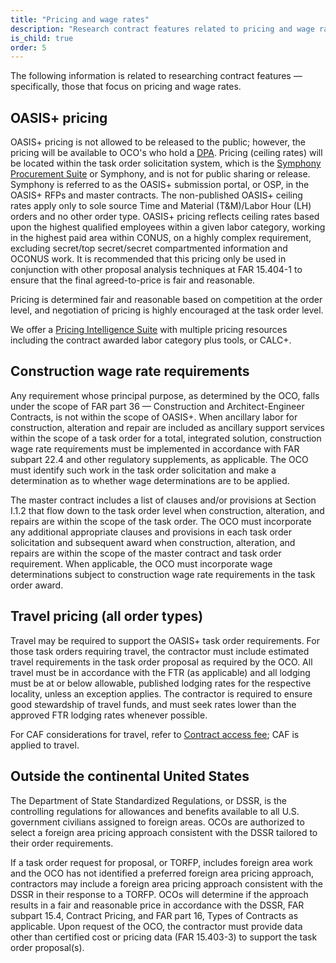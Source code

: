 ```yaml
---
title: "Pricing and wage rates"
description: "Research contract features related to pricing and wage rates; construction wage rates, travel, and outside the continental United States considerations."
is_child: true
order: 5
---
```


The following information is related to researching contract features — specifically, those that focus on pricing and wage rates.

## OASIS+ pricing
OASIS+ pricing is not allowed to be released to the public; however, the pricing will be available to OCO's who hold a [DPA](/buyers-guide/obtain-dpa/). Pricing (ceiling rates) will be located within the task order solicitation system, which is the [Symphony Procurement Suite](https://oasis.app.cloud.gov/) or Symphony, and is not for public sharing or release. Symphony is referred to as the OASIS+ submission portal, or OSP, in the OASIS+ RFPs and master contracts. The non-published OASIS+ ceiling rates apply only to sole source Time and Material (T&M)/Labor Hour (LH) orders and no other order type. OASIS+ pricing reflects ceiling rates based upon the highest qualified employees within a given labor category, working in the highest paid area within CONUS, on a highly complex requirement, excluding secret/top secret/secret compartmented information and OCONUS work. It is recommended that this pricing only be used in conjunction with other proposal analysis techniques at FAR 15.404-1 to ensure that the final agreed-to-price is fair and reasonable.

Pricing is determined fair and reasonable based on competition at the order level, and negotiation of pricing is highly encouraged at the task order level. 

We offer a [Pricing Intelligence Suite](https://buy.gsa.gov/pricing/) with multiple pricing resources including the contract awarded labor category plus tools, or CALC+.

## Construction wage rate requirements

Any requirement whose principal purpose, as determined by the OCO, falls under the scope of FAR part 36 — Construction and Architect-Engineer Contracts, is not within the scope of OASIS+. When ancillary labor for construction, alteration and repair are included as ancillary support services within the scope of a task order for a total, integrated solution, construction wage rate requirements must be implemented in accordance with FAR subpart 22.4 and other regulatory supplements, as applicable. The OCO must identify such work in the task order solicitation and make a determination as to whether wage determinations are to be applied.

The master contract includes a list of clauses and/or provisions at Section I.1.2 that flow down to the task order level when construction, alteration, and repairs are within the scope of the task order. The OCO must incorporate any additional appropriate clauses and provisions in each task order solicitation and subsequent award when construction, alteration, and repairs are within the scope of the master contract and task order requirement. When applicable, the OCO must incorporate wage determinations subject to construction wage rate requirements in the task order award.

## Travel pricing (all order types)

Travel may be required to support the OASIS+ task order requirements. For those task orders requiring travel, the contractor must include estimated travel requirements in the task order proposal as required by the OCO. All travel must be in accordance with the FTR (as applicable) and all lodging must be at or below allowable, published lodging rates for the respective locality, unless an exception applies. The contractor is required to ensure good stewardship of travel funds, and must seek rates lower than the approved FTR lodging rates whenever possible. 

For CAF considerations for travel, refer to [Contract access fee](/buyers-guide/research-contract-features/task-orders/#contract-access-fee); CAF is applied to travel. 

## Outside the continental United States

The Department of State Standardized Regulations, or DSSR, is the controlling regulations for allowances and benefits available to all U.S. government civilians assigned to foreign areas. OCOs are authorized to select a foreign area pricing approach consistent with the DSSR tailored to their order requirements.

If a task order request for proposal, or TORFP, includes foreign area work and the OCO has not identified a preferred foreign area pricing approach, contractors may include a foreign area pricing approach consistent with the DSSR in their response to a TORFP. OCOs will determine if the approach results in a fair and reasonable price in accordance with the DSSR, FAR subpart 15.4, Contract Pricing, and FAR part 16, Types of Contracts as applicable. Upon request of the OCO, the contractor must provide data other than certified cost or pricing data (FAR 15.403-3) to support the task order proposal(s).
